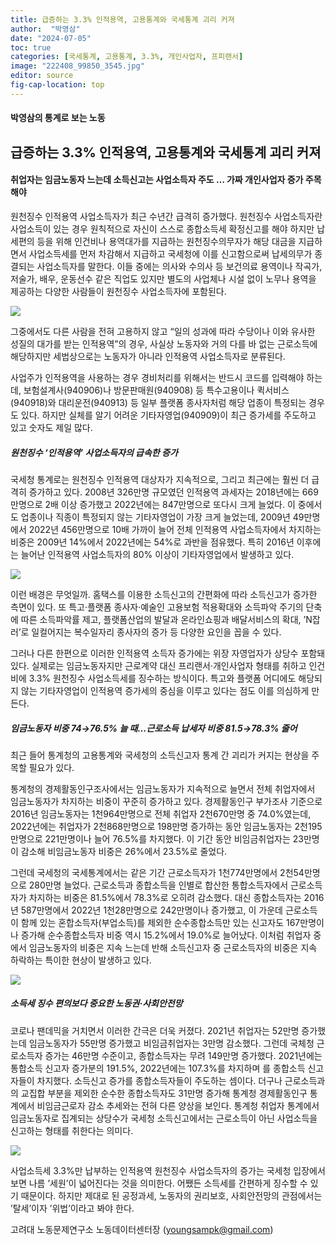 ```yaml
---
title: 급증하는 3.3% 인적용역, 고용통계와 국세통계 괴리 커져
author:  "박영삼"
date: "2024-07-05"
toc: true
categories: [국세통계, 고용통계, 3.3%, 개인사업자, 프피랜서]
image: "222408_99850_3545.jpg"
editor: source
fig-cap-location: top
---
```


#### 박영삼의 통계로 보는 노동

## 급증하는 3.3% 인적용역, 고용통계와 국세통계 괴리 커져

#### 취업자는 임금노동자 느는데 소득신고는 사업소득자 주도 … 가짜 개인사업자 증가 주목해야

원천징수 인적용역 사업소득자가 최근 수년간 급격히 증가했다. 원천징수 사업소득자란 사업소득이 있는 경우 원칙적으로 자신이 스스로 종합소득세 확정신고를 해야 하지만 납세편의 등을 위해 인건비나 용역대가를 지급하는 원천징수의무자가 해당 대금을 지급하면서 사업소득세를 먼저 차감해서 지급하고 국세청에 이를 신고함으로써 납세의무가 종결되는 사업소득자를 말한다. 이들 중에는 의사와 수의사 등 보건의료 용역이나 작곡가, 저술가, 배우, 운동선수 같은 직업도 있지만 별도의 사업체나 시설 없이 노무나 용역을 제공하는 다양한 사람들이 원천징수 사업소득자에 포함된다.

![](222408_99850_3545.jpg){fig-align="center"}

그중에서도 다른 사람을 전혀 고용하지 않고 “일의 성과에 따라 수당이나 이와 유사한 성질의 대가를 받는 인적용역”의 경우, 사실상 노동자와 거의 다를 바 없는 근로소득에 해당하지만 세법상으로는 노동자가 아니라 인적용역 사업소득자로 분류된다.

사업주가 인적용역을 사용하는 경우 경비처리를 위해서는 반드시 코드를 입력해야 하는데, 보험설계사(940906)나 방문판매원(940908) 등 특수고용이나 퀵서비스(940918)와 대리운전(940913) 등 일부 플랫폼 종사자처럼 해당 업종이 특정되는 경우도 있다. 하지만 실체를 알기 어려운 기타자영업(940909)이 최근 증가세를 주도하고 있고 숫자도 제일 많다.

##### 원천징수 ‘인적용역’ 사업소득자의 급속한 증가

국세청 통계로는 원천징수 인적용역 대상자가 지속적으로, 그리고 최근에는 훨씬 더 급격히 증가하고 있다. 2008년 326만명 규모였던 인적용역 과세자는 2018년에는 669만명으로 2배 이상 증가했고 2022년에는 847만명으로 또다시 크게 늘었다. 이 중에서도 업종이나 직종이 특정되지 않는 기타자영업이 가장 크게 늘었는데, 2009년 49만명에서 2022년 456만명으로 10배 가까이 늘어 전체 인적용역 사업소득자에서 차지하는 비중은 2009년 14%에서 2022년에는 54%로 과반을 점유했다. 특히 2016년 이후에는 늘어난 인적용역 사업소득자의 80% 이상이 기타자영업에서 발생하고 있다.

![](222408_99839_2402.jpg){fig-align="center"}

이런 배경은 무엇일까. 홈택스를 이용한 소득신고의 간편화에 따라 소득신고가 증가한 측면이 있다. 또 특고·플랫폼 종사자·예술인 고용보험 적용확대와 소득파악 주기의 단축에 따른 소득파악률 제고, 플랫폼산업의 발달과 온라인쇼핑과 배달서비스의 확대, ‘N잡러’로 일컬어지는 복수일자리 종사자의 증가 등 다양한 요인을 꼽을 수 있다.

그러나 다른 한편으로 이러한 인적용역 소득자 증가에는 위장 자영업자가 상당수 포함돼 있다. 실제로는 임금노동자지만 근로계약 대신 프리랜서·개인사업자 형태를 취하고 인건비에 3.3% 원천징수 사업소득세를 징수하는 방식이다. 특고와 플랫폼 어디에도 해당되지 않는 기타자영업이 인적용역 증가세의 중심을 이루고 있다는 점도 이를 의심하게 만든다.

##### 임금노동자 비중 74→76.5% 늘 때...근로소득 납세자 비중 81.5→78.3% 줄어

최근 들어 통계청의 고용통계와 국세청의 소득신고자 통계 간 괴리가 커지는 현상을 주목할 필요가 있다.

통계청의 경제활동인구조사에서는 임금노동자가 지속적으로 늘면서 전체 취업자에서 임금노동자가 차지하는 비중이 꾸준히 증가하고 있다. 경제활동인구 부가조사 기준으로 2016년 임금노동자는 1천964만명으로 전체 취업자 2천670만명 중 74.0%였는데, 2022년에는 취업자가 2천868만명으로 198만명 증가하는 동안 임금노동자는 2천195만명으로 221만명이나 늘어 76.5%를 차지했다. 이 기간 동안 비임금취업자는 23만명이 감소해 비임금노동자 비중은 26%에서 23.5%로 줄었다.

그런데 국세청의 국세통계에서는 같은 기간 근로소득자가 1천774만명에서 2천54만명으로 280만명 늘었다. 근로소득과 종합소득을 인별로 합산한 통합소득자에서 근로소득자가 차지하는 비중은 81.5%에서 78.3%로 오히려 감소했다. 대신 종합소득자는 2016년 587만명에서 2022년 1천28만명으로 242만명이나 증가했고, 이 가운데 근로소득이 함께 있는 혼합소득자(부업소득)를 제외한 순수종합소득만 있는 신고자도 167만명이나 증가해 순수종합소득자 비중 역시 15.2%에서 19.0%로 늘어났다. 이처럼 취업자 중에서 임금노동자의 비중은 지속 느는데 반해 소득신고자 중 근로소득자의 비중은 지속 하락하는 특이한 현상이 발생하고 있다.

![](222408_99840_2403.jpg){fig-align="center"}

##### 소득세 징수 편의보다 중요한 노동권·사회안전망

코로나 팬데믹을 거치면서 이러한 간극은 더욱 커졌다. 2021년 취업자는 52만명 증가했는데 임금노동자가 55만명 증가했고 비임금취업자는 3만명 감소했다. 그런데 국체청 근로소득자 증가는 46만명 수준이고, 종합소득자는 무려 149만명 증가했다. 2021년에는 통합소득 신고자 증가분의 191.5%, 2022년에는 107.3%를 차지하며 를 종합소득 신고자들이 차지했다. 소득신고 증가를 종합소득자들이 주도하는 셈이다. 더구나 근로소득과의 교집합 부분을 제외한 순수한 종합소득자도 31만명 증가해 통계청 경제활동인구 통계에서 비임금근로자 감소 추세와는 전혀 다른 양상을 보인다. 통계청 취업자 통계에서 임금노동자로 집계되는 상당수가 국세청 소득신고에서는 근로소득이 아닌 사업소득을 신고하는 형태를 취한다는 의미다.

![](222408_99841_2403.jpg){fig-align="center"}

사업소득세 3.3%만 납부하는 인적용역 원천징수 사업소득자의 증가는 국세청 입장에서 보면 나름 ‘세원’이 넓어진다는 것을 의미한다. 어쨌든 소득세를 간편하게 징수할 수 있기 때문이다. 하지만 제대로 된 공정과세, 노동자의 권리보호, 사회안전망의 관점에서는 ‘탈세’이자 ‘위법’이라고 봐야 한다.

고려대 노동문제연구소 노동데이터센터장 ([youngsampk\@gmail.com](youngsampk@gmail.com))\
